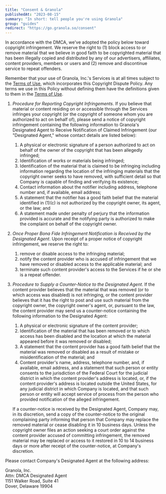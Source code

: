 ```yaml
---
title: "Consent & Granola"
publishedAt: "2023-08-15"
summary: "In short: tell people you're using Granola"
group: "guides"
redirect: "https://go.granola.so/consent"
---
```


In accordance with the DMCA, we've adopted the policy below toward copyright infringement. We reserve the right to (1) block access to or remove material that we believe in good faith to be copyrighted material that has been illegally copied and distributed by any of our advertisers, affiliates, content providers, members or users and (2) remove and discontinue service to repeat offenders.

Remember that your use of Granola, Inc.'s Services is at all times subject to the [Terms of Use](/tos), which incorporates this Copyright Dispute Policy. Any terms we use in this Policy without defining them have the definitions given to them in the [Terms of Use](/tos).

1. _Procedure for Reporting Copyright Infringements_. If you believe that material or content residing on or accessible through the Services infringes your copyright (or the copyright of someone whom you are authorized to act on behalf of), please send a notice of copyright infringement containing the following information to Granola's Designated Agent to Receive Notification of Claimed Infringement (our "Designated Agent," whose contact details are listed below):

   1. A physical or electronic signature of a person authorized to act on behalf of the owner of the copyright that has been allegedly infringed;
   2. Identification of works or materials being infringed;
   3. Identification of the material that is claimed to be infringing including information regarding the location of the infringing materials that the copyright owner seeks to have removed, with sufficient detail so that Company is capable of finding and verifying its existence;
   4. Contact information about the notifier including address, telephone number and, if available, email address;
   5. A statement that the notifier has a good faith belief that the material identified in (1)(c) is not authorized by the copyright owner, its agent, or the law; and
   6. A statement made under penalty of perjury that the information provided is accurate and the notifying party is authorized to make the complaint on behalf of the copyright owner.

2. _Once Proper Bona Fide Infringement Notification is Received by the Designated Agent_. Upon receipt of a proper notice of copyright infringement, we reserve the right to:

   1. remove or disable access to the infringing material;
   2. notify the content provider who is accused of infringement that we have removed or disabled access to the applicable material; and
   3. terminate such content provider's access to the Services if he or she is a repeat offender.

3. _Procedure to Supply a Counter-Notice to the Designated Agent_. If the content provider believes that the material that was removed (or to which access was disabled) is not infringing, or the content provider believes that it has the right to post and use such material from the copyright owner, the copyright owner's agent, or, pursuant to the law, the content provider may send us a counter-notice containing the following information to the Designated Agent:

   1. A physical or electronic signature of the content provider;
   2. Identification of the material that has been removed or to which access has been disabled and the location at which the material appeared before it was removed or disabled;
   3. A statement that the content provider has a good faith belief that the material was removed or disabled as a result of mistake or misidentification of the material; and
   4. Content provider's name, address, telephone number, and, if available, email address, and a statement that such person or entity consents to the jurisdiction of the Federal Court for the judicial district in which the content provider's address is located, or, if the content provider's address is located outside the United States, for any judicial district in which Company is located, and that such person or entity will accept service of process from the person who provided notification of the alleged infringement.

   If a counter-notice is received by the Designated Agent, Company may, in its discretion, send a copy of the counter-notice to the original complaining party informing that person that Company may replace the removed material or cease disabling it in 10 business days. Unless the copyright owner files an action seeking a court order against the content provider accused of committing infringement, the removed material may be replaced or access to it restored in 10 to 14 business days or more after receipt of the counter-notice, at Company's discretion.

Please contact Company's Designated Agent at the following address:

Granola, Inc.  
Attn: DMCA Designated Agent  
1151 Walker Road, Suite 41  
Dover, Delaware 19904
